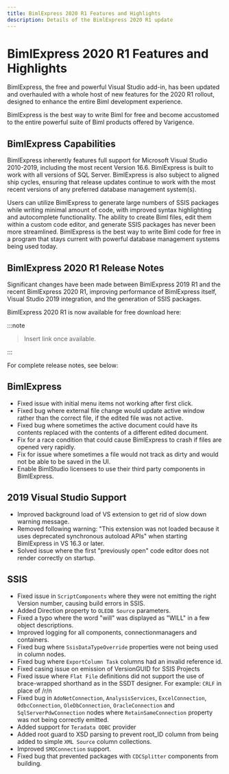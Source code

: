 ---
title: BimlExpress 2020 R1 Features and Highlights
description: Details of the BimlExpress 2020 R1 update
---

# BimlExpress 2020 R1 Features and Highlights

BimlExpress, the free and powerful Visual Studio add-in, has been updated and overhauled with a whole host of new features for the 2020 R1 rollout, designed to enhance the entire Biml development experience.

BimlExpress is the best way to write Biml for free and become accustomed to the entire powerful suite of Biml products offered by Varigence.

## BimlExpress Capabilities

BimlExpress inherently features full support for Microsoft Visual Studio 2010-2019, including the most recent Version 16.6. BimlExpress is built to work with all versions of SQL Server.
BimlExpress is also subject to aligned ship cycles, ensuring that release updates continue to work with the most recent versions of any preferred database management system(s).

Users can utilize BimlExpress to generate large numbers of SSIS packages while writing minimal amount of code, with improved syntax highlighting and autocomplete functionality.
The ability to create Biml files, edit them within a custom code editor, and generate SSIS packages has never been more streamlined.
BimlExpress is the best way to write Biml code for free in a program that stays current with powerful database management systems being used today.

## BimlExpress 2020 R1 Release Notes

Significant changes have been made between BimlExpress 2019 R1 and the recent BimlExpress 2020 R1, improving performance of BimlExpress itself, Visual Studio 2019 integration, and the generation of SSIS packages.

BimlExpress 2020 R1 is now available for free download here:



:::note

>Insert link once available.

:::


For complete release notes, see below:

## BimlExpress

* Fixed issue with initial menu items not working after first click.
* Fixed bug where external file change would update active window rather than the correct file, if the edited file was not active.
* Fixed bug where sometimes the active document could have its contents replaced with the contents of a different edited document.
* Fix for a race condition that could cause BimlExpress to crash if files are opened very rapidly.
* Fix for issue where sometimes a file would not track as dirty and would not be able to be saved in the UI.
* Enable BimlStudio licensees to use their third party components in BimlExpress.

## 2019 Visual Studio Support

* Improved background load of VS extension to get rid of slow down warning message.
* Removed following warning: "This extension was not loaded because it uses deprecated synchronous autoload APIs" when starting BimlExpress in VS 16.3 or later.
* Solved issue where the first "previously open" code editor does not render correctly on startup.

## SSIS

* Fixed issue in `ScriptComponents` where they were not emitting the right Version number, causing build errors in SSIS.
* Added Direction property to `OLEDB Source` parameters.
* Fixed a typo where the word "will" was displayed as "WILL" in a few object descriptions.
* Improved logging for all components, connectionmanagers and containers.
* Fixed bug where `SsisDataTypeOverride` properties were not being used in column nodes.
* Fixed bug where `ExportColumn Task` columns had an invalid reference id. 
* Fixed casing issue on emission of VersionGUID for SSIS Projects
* Fixed issue where `Flat File` definitions did not support the use of brace-wrapped shorthand as in the SSDT designer. For example: `CRLF` in place of /r/n
* Fixed bug in `AdoNetConnection`, `AnalysisServices`, `ExcelConnection`, `OdbcConnection`, `OleDbConnection`, `OracleConnection` and `SqlServerPdwConnection` nodes where `RetainSameConnection` property was not being correctly emitted.
* Added support for `Teradata ODBC` provider
* Added root guard to XSD parsing to prevent root_ID column from being added to simple `XML Source` column collections.
* Improved `SMOConnection` support.
* Fixed bug that prevented packages with `CDCSplitter` components from building.
